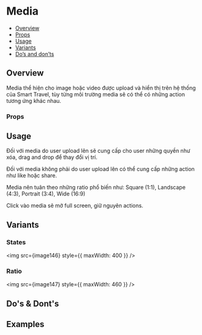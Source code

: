 

<Meta of={Stories} />

# Media

- [Overview](#overview)
- [Props](#props)
- [Usage](#usage)
- [Variants](#variants)
- [Do’s and don’ts](#dos--donts)

## Overview

Media thể hiện cho image hoặc video được upload và hiển thị trên hệ
thống của Smart Travel, tùy từng môi trường media sẽ có thể có những
action tương ứng khác nhau.

<Canvas of={Stories.Default} />

### Props

<Controls of={Stories.Default} />

## Usage

Đối với media do user upload lên sẽ cung cấp cho user những quyền như
xóa, drag and drop để thay đổi vị trí.

Đối với media không phải do user upload lên có thể cung cấp những action
như like hoặc share.

Media nên tuân theo những ratio phổ biến như: Square (1:1), Landscape
(4:3), Portrait (3:4), Wide (16:9)

Click vào media sẽ mở full screen, giữ nguyên actions.

## Variants

### States

<img src={image146} style={{ maxWidth: 400 }} />

### Ratio

<img src={image147} style={{ maxWidth: 460 }} />

## Do's & Dont's

## Examples

<Canvas of={Stories.Examples} />
